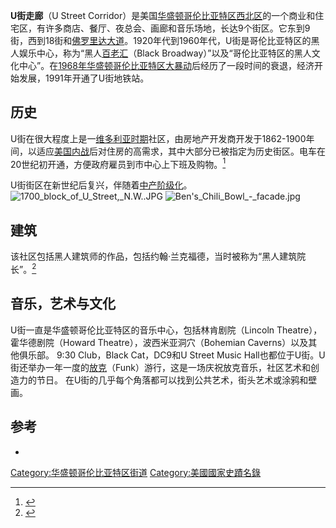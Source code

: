 {{Infobox NRHP
| name =大U街历史街区
| nrhp_type = hd    |  nocat = yes  
| image = True reformer building.jpg
| caption =
| location = 大致边界为[[新罕布什尔大道|新罕布什尔大道]]、[[佛罗里达大道|佛罗里达大道]]、6街、R街和16街<br />[[华盛顿哥伦比亚特区|华盛顿哥伦比亚特区]]西北区
| locmapin = District of Columbia
| architecture = [[装饰艺术|装饰艺术]]、古典复兴、Italianate、安妮女王、新文艺复兴、罗曼复兴<ref name=inventory>{{cite web |url=http://www.planning.dc.gov/planning/frames.asp?doc=/planning/lib/planning/preservation/hp_inventory/inventory_narrative_sep_2004.pdf |title=District of Columbia - Inventory of Historic Sites |date=2004年9月1日 |work=District of Columbia: Office of Planning |publisher=哥伦比亚特区政府 |accessdate=2009年8月8日 |deadurl=yes |archiveurl=https://web.archive.org/web/20090717032933/http://planning.dc.gov/planning/frames.asp?doc=%2Fplanning%2Flib%2Fplanning%2Fpreservation%2Fhp_inventory%2Finventory_narrative_sep_2004.pdf |archivedate=2009年7月17日 }}</ref>
| added = 1998年12月31日
| refnum = 98001557<ref name=nris>{{NRISref|2009a}}</ref>
}}
'''U街走廊'''（U Street Corridor）是美国[[华盛顿哥伦比亚特区|华盛顿哥伦比亚特区]][[西北区_(华盛顿特区)|西北区]]的一个商业和住宅区，有许多商店、餐厅、夜总会、画廊和音乐场地，长达9个街区。它东到9街，西到18街和[[佛罗里达大道|佛罗里达大道]]。1920年代到1960年代，U街是哥伦比亚特区的黑人娱乐中心，称为“黑人[[百老匯|百老汇]]（Black Broadway）”以及“哥伦比亚特区的黑人文化中心”。在[[1968年華盛頓哥倫比亞特區大暴動|1968年华盛顿哥伦比亚特区大暴动]]后经历了一段时间的衰退，经济开始发展，1991年开通了U街地铁站。

==历史==
U街在很大程度上是一[[维多利亚时期|维多利亚时期]]社区，由房地产开发商开发于1862-1900年间，以适应[[美国内战|美国内战]]后对住房的高需求，其中大部分已被指定为历史街区。电车在20世纪初开通，方便政府雇员到市中心上下班及购物。<ref name=U>{{Cite web |url=http://www.cr.nps.gov/Nr/travel/wash/dc63.htm |title=Greater U Street Historic District |accessdate=2016-03-24 |archive-date=2018-04-04 |archive-url=https://web.archive.org/web/20180404192702/https://www.nps.gov/nr/travel/wash/dc63.htm |dead-url=no }}</ref>

U街街区在新世纪后复兴，伴随着[[士紳化|中产阶级化]]。
[[File:1700_block_of_U_Street,_N.W..JPG|thumb]]
[[File:Ben's_Chili_Bowl_-_facade.jpg|thumb]] 

==建筑==
该社区包括黑人建筑师的作品，包括约翰·兰克福德，当时被称为“黑人建筑院长”。<ref>{{cite web |title=2011 Great Places in America |url=http://www.planning.org/greatplaces/streets/2011/index.htm#DC |work=U Street NW, Washington, D.C. |publisher=American Planning Association |deadurl=yes |archiveurl=https://web.archive.org/web/20120315195421/http://www.planning.org/greatplaces/streets/2011/index.htm#DC |archivedate=2012-03-15 |accessdate=2016-03-24 }}</ref>

== 音乐，艺术与文化 ==
U街一直是华盛顿哥伦比亚特区的音乐中心，包括林肯剧院（Lincoln Theatre），霍华德剧院（Howard Theatre），波西米亚洞穴（Bohemian Caverns）以及其他俱乐部。 9:30 Club，Black Cat，DC9和U Street Music Hall也都位于U街。U街还举办一年一度的[[放克|放克]]（Funk）游行，这是一场庆祝放克音乐，社区艺术和创造力的节日。 在U街的几乎每个角落都可以找到公共艺术，街头艺术或涂鸦和壁画。

==参考==
{{Reflist|2}}
*{{cite news  |first=Alicia  |last=Alt  |page=  |title=U Street: The Corridor Is Cool Again  |date=April 14, 2006  |publisher=[[New_York_Times|New York Times]]  |url=http://travel.nytimes.com/2006/04/14/travel/escapes/14washi.html  |accessdate=2016-03-24  |archive-date=2012-06-24  |archive-url=https://web.archive.org/web/20120624204450/http://travel.nytimes.com/2006/04/14/travel/escapes/14washi.html  }}

{{Coord|38|55|1.2|N|77|1|46.5|W|display=title}}
{{华盛顿哥伦比亚特区街道}}{{华盛顿哥伦比亚特区社区}}
[[Category:华盛顿哥伦比亚特区街道|Category:华盛顿哥伦比亚特区街道]]
[[Category:美國國家史蹟名錄|Category:美國國家史蹟名錄]]